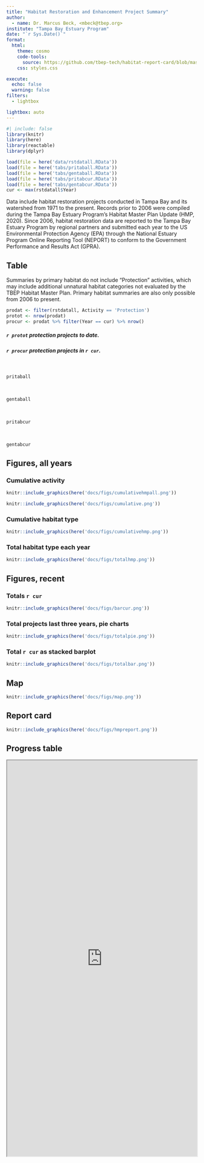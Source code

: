 ```yaml
---
title: "Habitat Restoration and Enhancement Project Summary"
author: 
  - name: Dr. Marcus Beck, <mbeck@tbep.org>
institute: "Tampa Bay Estuary Program"
date: "`r Sys.Date()`"
format:
  html:
    theme: cosmo
    code-tools: 
      source: https://github.com/tbep-tech/habitat-report-card/blob/master/docs/summaries.qmd
    css: styles.css

execute:
  echo: false
  warning: false
filters:
  - lightbox

lightbox: auto
---
```


```r
#| include: false
library(knitr)
library(here)
library(reactable)
library(dplyr)

load(file = here('data/rstdatall.RData'))
load(file = here('tabs/pritaball.RData'))
load(file = here('tabs/gentaball.RData'))
load(file = here('tabs/pritabcur.RData'))
load(file = here('tabs/gentabcur.RData'))
cur <- max(rstdatall$Year)
```

Data include habitat restoration projects conducted in Tampa Bay and its watershed from 1971 to the present. Records prior to 2006 were compiled during the Tampa Bay Estuary Program's Habitat Master Plan Update (HMP, 2020). Since 2006, habitat restoration data are reported to the Tampa Bay Estuary Program by regional partners and submitted each year to the US Environmental Protection Agency (EPA) through the National Estuary Program Online Reporting Tool (NEPORT) to conform to the Government Performance and Results Act (GPRA).

::: panel-tabset
## Table

::: {.callout-note collapse="true"}
Summaries by primary habitat do not include "Protection" activities, which may include additional unnatural habitat categories not evaluated by the TBEP Habitat Master Plan.  Primary habitat summaries are also only possible from 2006 to present.
:::

```r
prodat <- filter(rstdatall, Activity == 'Protection')
protot <- nrow(prodat)
procur <- prodat %>% filter(Year == cur) %>% nrow()
```

##### **`r protot` protection projects** to date.

##### **`r procur` protection projects** in `r cur`.

<br>

```r
pritaball
```

<br>

```r
gentaball
```

<br>

```r
pritabcur
```

<br>

```r
gentabcur
```

## Figures, all years

### Cumulative activity

```r
knitr::include_graphics(here('docs/figs/cumulativehmpall.png'))
```

```r
knitr::include_graphics(here('docs/figs/cumulative.png'))
```

### Cumulative habitat type

```r
knitr::include_graphics(here('docs/figs/cumulativehmp.png'))
```

### Total habitat type each year

```r
knitr::include_graphics(here('docs/figs/totalhmp.png'))
```

## Figures, recent

### Totals `r cur`

```r
knitr::include_graphics(here('docs/figs/barcur.png'))
```

### Total projects last three years, pie charts

```r
knitr::include_graphics(here('docs/figs/totalpie.png'))
```

### Total `r cur` as stacked barplot

```r
knitr::include_graphics(here('docs/figs/totalbar.png'))
```

## Map

```r
knitr::include_graphics(here('docs/figs/map.png'))
```

## Report card

```r
knitr::include_graphics(here('docs/figs/hmpreport.png'))
```

## Progress table

```{=html}
<iframe height="1050" width="100%" src="https://tbep-tech.github.io/hmpu-workflow/target_table_simple.html"></iframe>
```

:::
